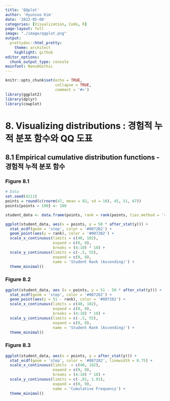 ```yaml
---
title: 'QQplot'
author: 'Hyunsoo Kim'
date: '2022-05-08'
categories: [Visualization, Code, R]
page-layout: full
image: "./image/qqplot.png"
output:
  prettydoc::html_pretty:
    theme: architect
    highlight: github
editor_options: 
  chunk_output_type: console
mainfont: NanumGothic
---
```


```r
knitr::opts_chunk$set(echo = TRUE,
                      collapse = TRUE,
                      comment = '#>')
library(ggplot2)
library(dplyr)
library(cowplot)
```

# 8. Visualizing distributions : 경험적 누적 분포 함수와 QQ 도표

## 8.1 Empirical cumulative distribution functions - 경험적 누적 분포 함수

### Figure 8.1

```r
# Data
set.seed(4211)
points = round(c(rnorm(47, mean = 82, sd = 10), 45, 51, 67))
points[points > 100] <- 100

student_data <- data.frame(points, rank = rank(points, ties.method = 'random'))

ggplot(student_data, aes(x = points, y = 50 * after_stat(y))) +
  stat_ecdf(geom = 'step', color = '#0072B2') +
  geom_point(aes(y = rank), color = '#0072B2') +
  scale_x_continuous(limits = c(40, 102),
                     expand = c(0, 0),
                     breaks = (4:10) * 10) +
  scale_y_continuous(limits = c(-.5, 55),
                     expand = c(0, 0),
                     name = 'Student Rank (Ascending)') +
  theme_minimal()
```

### Figure 8.2

```r
ggplot(student_data, aes (x = points, y = 51 - 50 * after_stat(y))) +
  stat_ecdf(geom = 'step', color = '#007282') +
  geom_point(aes(y = 51 - rank), color = '#007282') +
  scale_x_continuous(limits = c(40, 102),
                     expand = c(0, 0),
                     breaks = (4:10) * 10) +
  scale_y_continuous(limits = c(-.5, 55),
                     expand = c(0, 0),
                     name = 'Student Rank (Ascending)') +
  theme_minimal()
```

### Figure 8.3

```r
ggplot(student_data, aes(x = points, y = after_stat(y))) +
  stat_ecdf(geom = 'step', color = '#087282', linewidth = 0.75) +
  scale_x_continuous(limits  = c(40, 102),
                     expand = c(0, 0),
                     breaks = (4:10) * 10) +
  scale_y_continuous(limits = c(-.01, 1.01),
                     expand = c(0, 0),
                     name = 'Cumulative Frequency') +
  theme_minimal()
```
